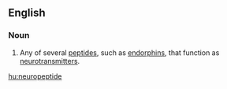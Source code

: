 ==English==

===Noun===
{{en-noun}}

# {{neurotransmitter}} Any of several [[peptide]]s, such as [[endorphin]]s, that function as [[neurotransmitter]]s.

[[hu:neuropeptide]]
